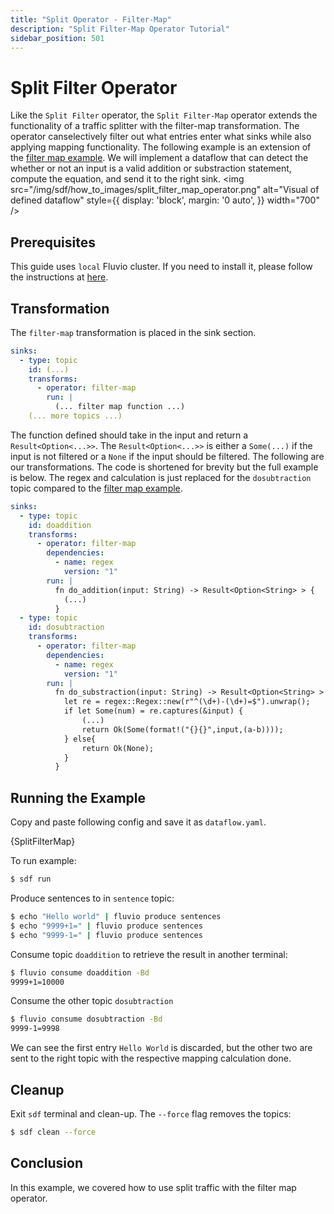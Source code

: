 ```yaml
---
title: "Split Operator - Filter-Map"
description: "Split Filter-Map Operator Tutorial"
sidebar_position: 501
---
```


# Split Filter Operator

Like the `Split Filter` operator, the `Split Filter-Map` operator extends the functionality of a traffic splitter with the filter-map transformation. The operator canselectively filter out what entries enter what sinks while also applying mapping functionality. The following example is an extension of the [filter map example][filter_map]. We will implement a dataflow that can detect the whether or not an input is a valid addition or substraction statement, compute the equation, and send it to the right sink.
<img src="/img/sdf/how_to_images/split_filter_map_operator.png" alt="Visual of defined dataflow"  style={{ display: 'block', margin: '0 auto', }} width="700" />

## Prerequisites

This guide uses `local` Fluvio cluster. If you need to install it, please follow the instructions at [here][installation].

## Transformation

The `filter-map` transformation is placed in the sink section. 
```YAML
sinks:
  - type: topic
    id: (...)
    transforms:
      - operator: filter-map
        run: |
          (... filter map function ...)
    (... more topics ...)
```
The function defined should take in the input and return a `Result<Option<...>>`. The `Result<Option<...>>` is either a `Some(...)` if the input is not filtered or a `None` if the input should be filtered. The following are our transformations. The code is shortened for brevity but the full example is below. The regex and calculation is just replaced for the `dosubtraction` topic compared to the [filter map example][filter_map].

```YAML
sinks:
  - type: topic
    id: doaddition
    transforms: 
      - operator: filter-map 
        dependencies:
          - name: regex
            version: "1"
        run: |
          fn do_addition(input: String) -> Result<Option<String> > {
            (...)
          }
  - type: topic
    id: dosubtraction
    transforms: 
      - operator: filter-map 
        dependencies:
          - name: regex
            version: "1"
        run: |
          fn do_substraction(input: String) -> Result<Option<String> > {
            let re = regex::Regex::new(r"^(\d+)-(\d+)=$").unwrap();
            if let Some(num) = re.captures(&input) {
                (...)
                return Ok(Some(format!("{}{}",input,(a-b))));
            } else{
                return Ok(None);
            }
          }
```

## Running the Example

Copy and paste following config and save it as `dataflow.yaml`.


<CodeBlock language="yaml">{SplitFilterMap}</CodeBlock>

To run example:
```bash copy="cmd"
$ sdf run
```

Produce sentences to in `sentence` topic:

```bash copy="cmd"
$ echo "Hello world" | fluvio produce sentences
$ echo "9999+1=" | fluvio produce sentences
$ echo "9999-1=" | fluvio produce sentences
```

Consume topic `doaddition` to retrieve the result in another terminal:

```bash copy="cmd"
$ fluvio consume doaddition -Bd
9999+1=10000
```

Consume the other topic `dosubtraction`
```bash copy="cmd"
$ fluvio consume dosubtraction -Bd
9999-1=9998
```

We can see the first entry `Hello World` is discarded, but the other two are sent to the right topic with the respective mapping calculation done.


## Cleanup

Exit `sdf` terminal and clean-up. The `--force` flag removes the topics:

```bash copy="cmd"
$ sdf clean --force
```


## Conclusion

In this example, we covered how to use split traffic with the filter map operator.


[installation]: /docs/fluvio/quickstart#install-fluvio
[filter_map]: /sdf/how-to/filter_map_operator

